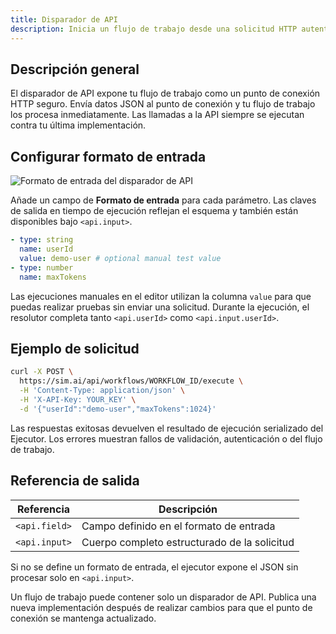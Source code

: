 ```yaml
---
title: Disparador de API
description: Inicia un flujo de trabajo desde una solicitud HTTP autenticada
---
```



## Descripción general

El disparador de API expone tu flujo de trabajo como un punto de conexión HTTP seguro. Envía datos JSON al punto de conexión y tu flujo de trabajo los procesa inmediatamente. Las llamadas a la API siempre se ejecutan contra tu última implementación.

## Configurar formato de entrada

<div className='flex justify-center my-6'>
  <Image
    src='/static/triggers/api-trigger-light.png'
    alt='Formato de entrada del disparador de API'
    width={400}
    height={250}
    className='rounded-xl border border-border shadow-sm'
  />
</div>

Añade un campo de **Formato de entrada** para cada parámetro. Las claves de salida en tiempo de ejecución reflejan el esquema y también están disponibles bajo `<api.input>`.

```yaml
- type: string
  name: userId
  value: demo-user # optional manual test value
- type: number
  name: maxTokens
```

Las ejecuciones manuales en el editor utilizan la columna `value` para que puedas realizar pruebas sin enviar una solicitud. Durante la ejecución, el resolutor completa tanto `<api.userId>` como `<api.input.userId>`.

## Ejemplo de solicitud

```bash
curl -X POST \
  https://sim.ai/api/workflows/WORKFLOW_ID/execute \
  -H 'Content-Type: application/json' \
  -H 'X-API-Key: YOUR_KEY' \
  -d '{"userId":"demo-user","maxTokens":1024}'
```

Las respuestas exitosas devuelven el resultado de ejecución serializado del Ejecutor. Los errores muestran fallos de validación, autenticación o del flujo de trabajo.

## Referencia de salida

| Referencia | Descripción |
|-----------|-------------|
| `<api.field>` | Campo definido en el formato de entrada |
| `<api.input>` | Cuerpo completo estructurado de la solicitud |

Si no se define un formato de entrada, el ejecutor expone el JSON sin procesar solo en `<api.input>`.

<Callout type="warning">
Un flujo de trabajo puede contener solo un disparador de API. Publica una nueva implementación después de realizar cambios para que el punto de conexión se mantenga actualizado.
</Callout>

